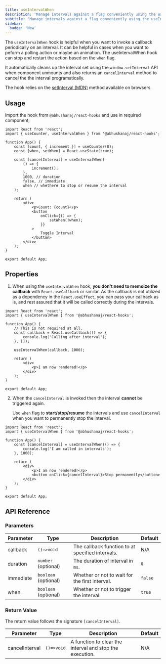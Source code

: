 ```yaml
---
title: useIntervalWhen
description: 'Manage intervals against a flag conveniently using the useIntervalWhen hook.'
subtitle: 'Manage intervals against a flag conveniently using the useIntervalWhen hook.'
sidebar:
  badge: 'New'
---
```



The `useIntervalWhen` hook is helpful when you want to invoke a callback periodically on an interval. It can be helpful in cases when you want to peform a polling action or maybe an animation. The useIntervalWhen hook can stop and restart the action based on the `when` flag.

It automatically cleans up the interval set using the `window.setInterval` API when component unmounts and also returns an `cancelInterval` method to cancel the the interval programatically.

The hook relies on the [setInterval (MDN)](https://developer.mozilla.org/en-US/docs/Web/API/setInterval) method available on browsers.

<DemoWrapper title="useIntervalWhen">
	<Example client:load />
</DemoWrapper>

## Usage

Import the hook from `@abhushanaj/react-hooks` and use in required component;

```tsx title="./src/App.tsx" ins={2,8-15}
import React from 'react';
import { useCounter, useIntervalWhen } from '@abhushanaj/react-hooks';

function App() {
	const [count, { increment }] = useCounter(0);
	const [when, setWhen] = React.useState(true);

	const [cancelInterval] = useIntervalWhen(
		() => {
			increment();
		},
		1000, // duration
		false, // immediate
		when // whethere to stop or resume the interval
	);

	return (
		<div>
			<p>Count: {count}</p>
			<button
				onClick={() => {
					setWhen(!when);
				}}
			>
				Toggle Interval
			</button>
		</div>
	);
}

export default App;
```

## Properties

1. When using the `useIntervalWhen` hook, **you don't need to memoize the callback** with `React.useCallback` or similar. As the callback is not utilized as a dependency in the `React.useEffect`, you can pass your callback as is, and rest assured that it will be called correctly during the intervals.

```tsx title="./src/App.tsx" del={6-8, 10}
import React from 'react';
import { useIntervalWhen } from '@abhushanaj/react-hooks';

function App() {
	// This is not required at all.
	const callback = React.useCallback(() => {
		console.log('Calling after interval');
	}, []);

	useIntervalWhen(callback, 1000);

	return (
		<div>
			<p>I am now rendered!</p>
		</div>
	);
}

export default App;
```

2. When the `cancelInterval` is invoked then the interval **cannot** be triggered again.

   Use `when` flag to **start/stop/resume** the intervals and use `cancelInterval` when you want to permanently stop the interval.

```tsx title="./src/App.tsx" mark="cancelInterval"
import React from 'react';
import { useIntervalWhen } from '@abhushanaj/react-hooks';

function App() {
	const [cancelInterval] = useIntervalWhen(() => {
		console.log('I am called in intervals');
	}, 1000);

	return (
		<div>
			<p>I am now rendered!</p>
			<button onClick={cancelInterval}>Stop permanently</button>
		</div>
	);
}

export default App;
```

## API Reference

### Parameters

| Parameter | Type                 | Description                                      | Default |
| --------- | -------------------- | ------------------------------------------------ | ------- |
| callback  | `()=>void`           | The callback function to at specified intervals. | N/A     |
| duration  | `number` (optional)  | The duration of interval in `ms`.                | `0`     |
| immediate | `boolean` (optional) | Whether or not to wait for the first interval.   | `false` |
| when      | `boolean` (optional) | Whether or not to trigger the interval.          | `true`  |

### Return Value

The return value follows the signature `[cancelInterval]`.

| Parameter      | Type       | Description                                              | Default |
| -------------- | ---------- | -------------------------------------------------------- | ------- |
| cancelInterval | `()=>void` | A function to clear the interval and stop the execution. | N/A     |
